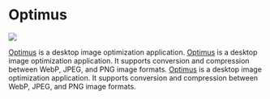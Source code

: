 # Optimus

<p style={{ "text-align": "center" }}>
  <img src={require("@site/static/img/showcase/optimus.png").default} />
  <br />
</p>

[Optimus](https://github.com/splode/optimus) is a desktop image optimization application. [Optimus](https://github.com/splode/optimus) is a desktop image optimization application. It supports conversion and compression between WebP, JPEG, and PNG image formats. [Optimus](https://github.com/splode/optimus) is a desktop image optimization application. It supports conversion and compression between WebP, JPEG, and PNG image formats.
